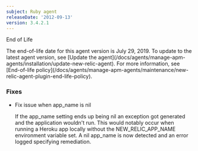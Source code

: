 ```yaml
---
subject: Ruby agent
releaseDate: '2012-09-13'
version: 3.4.2.1
---
```


End of Life

<Callout variant="important">
  The end-of-life date for this agent version is July 29, 2019. To update to the latest agent version, see [Update the agent](/docs/agents/manage-apm-agents/installation/update-new-relic-agent). For more information, see [End-of-life policy](/docs/agents/manage-apm-agents/maintenance/new-relic-agent-plugin-end-life-policy).
</Callout>

### Fixes

* Fix issue when app_name is nil

  If the app_name setting ends up being nil an exception got generated and the application wouldn't run. This would notably occur when running a Heroku app locally without the NEW_RELIC_APP_NAME environment variable set. A nil app_name is now detected and an error logged specifying remediation.
